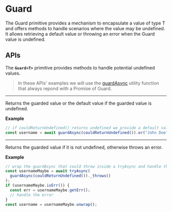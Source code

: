 
# Guard

The Guard primitive provides a mechanism to encapsulate a value of type T and offers methods to handle scenarios where the value may be undefined. It allows retrieving a default value or throwing an error when the Guard value is undefined.

## APIs

The **`Guard<T>`** primitive provides methods to handle potential undefined values.

> In these APIs' examples we will use the [guardAsync](/functions/guardAsync) utility function that always repond with a Promise of Guard.

---

<ApiTitle main="or(defaultValue: T)" other=": T" />
Returns the guarded value or the default value if the guarded value is undefined.

**Example**

```ts
// if couldReturnUndefined() returns undefined we provide a default value.
const username = await guardAsync(couldReturnUndefined()).or("John Doe");
```

---

<ApiTitle main="_throws()" other=": T" />
Returns the guarded value if it is not undefined, otherwise throws an error.

**Example**

```ts
// wrap the guardAsync that could throw inside a tryAsync and handle the possible error.
const usernameMaybe = await tryAsync(
  guardAsync(couldReturnUndefined())._throws()
);
if (usernameMaybe.isErr()) {
  const err = usernameMaybe.getErr();
  // handle the error
}
const username = usernameMaybe.unwrap();
```
